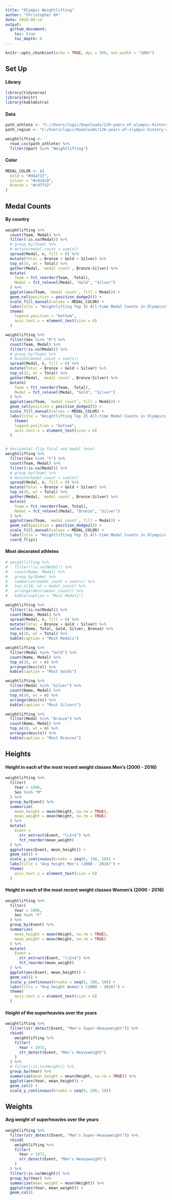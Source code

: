 ---
title: "Olympic Weightlifting"
author: "Christopher Oh"
date: 2018-09-14
output:
  github_document:
    toc: true
    toc_depth: 6
---

```{r setup, include=FALSE}
knitr::opts_chunk$set(echo = TRUE, dpi = 300, out.width = "100%")
```

## Set Up

#### Library

```{r}
library(tidyverse)
library(knitr)
library(kableExtra)
```


#### Data

```{r, include=FALSE}
path_athlete <- "C://Users/logic/Downloads/120-years-of-olympic-history-athletes-and-results/athlete_events.csv"
path_region <- "C:/Users/logic/Downloads/120-years-of-olympic-history-athletes-and-results/noc_regions.csv"
```

```{r}
weightlifting <- 
  read_csv(path_athlete) %>% 
  filter(Sport %in% "Weightlifting") 
```

#### Color

```{r}
MEDAL_COLOR <- c(
  Gold = "#d4af37",
  Silver = "#c0c0c0",
  Bronze = "#cd7f32"
)
```

## Medal Counts

#### By country

```{r}
weightlifting %>%
  count(Team, Medal) %>% 
  filter(!is.na(Medal)) %>%
  # group_by(Team) %>% 
  # mutate(medal_count = sum(n))
  spread(Medal, n, fill = 0) %>% 
  mutate(Total = Bronze + Gold + Silver) %>%
  top_n(15, wt = Total) %>% 
  gather(Medal, `medal count`, Bronze:Silver) %>% 
  mutate(
    Team = fct_reorder(Team, -Total),
    Medal = fct_relevel(Medal, "Gold", "Silver")
  ) %>% 
  ggplot(aes(Team, `medal count`, fill = Medal)) +
  geom_col(position = position_dodge2()) +
  scale_fill_manual(values = MEDAL_COLOR) +
  labs(title = "Weightlifting Top 15 All-time Medal Counts in Olympics") +
  theme(
    legend.position = "bottom",
    axis.text.x = element_text(size = 6)
  )

weightlifting %>%
  filter(Sex %in% "M") %>%
  count(Team, Medal) %>% 
  filter(!is.na(Medal)) %>%
  # group_by(Team) %>% 
  # mutate(medal_count = sum(n))
  spread(Medal, n, fill = 0) %>% 
  mutate(Total = Bronze + Gold + Silver) %>%
  top_n(15, wt = Total) %>% 
  gather(Medal, `medal count`, Bronze:Silver) %>% 
  mutate(
    Team = fct_reorder(Team, -Total),
    Medal = fct_relevel(Medal, "Gold", "Silver")
  ) %>% 
  ggplot(aes(Team, `medal count`, fill = Medal)) +
  geom_col(position = position_dodge2()) +
  scale_fill_manual(values = MEDAL_COLOR) +
  labs(title = "Weightlifting Top 15 All-time Medal Counts in Olympics Men's") +
    theme(
    legend.position = "bottom",
    axis.text.x = element_text(size = 6)
  )


# horizontal flip Total and medal level
weightlifting %>% 
  filter(Sex %in% "F") %>%
  count(Team, Medal) %>% 
  filter(!is.na(Medal)) %>%
  # group_by(Team) %>% 
  # mutate(medal_count = sum(n))
  spread(Medal, n, fill = 0) %>% 
  mutate(Total = Bronze + Gold + Silver) %>%
  top_n(15, wt = Total) %>% 
  gather(Medal, `medal count`, Bronze:Silver) %>% 
  mutate(
    Team = fct_reorder(Team, Total),
    Medal = fct_relevel(Medal, "Bronze", "Silver")
  ) %>% 
  ggplot(aes(Team, `medal count`, fill = Medal)) +
  geom_col(position = position_dodge2()) +
  scale_fill_manual(values = MEDAL_COLOR) +
  labs(title = "Weightlifting Top 15 All-time Medal Counts in Olympics Women's") +
  coord_flip()
```

#### Most decorated athletes

```{r}
# weightlifting %>% 
#   filter(!is.na(Medal)) %>% 
#   count(Name, Medal) %>% 
#   group_by(Name) %>% 
#   summarize(medal_count = sum(n)) %>% 
#   top_n(10, wt = medal_count) %>% 
#   arrange(desc(medal_count)) %>% 
#   kable(caption = "Most Medals")

weightlifting %>% 
  filter(!is.na(Medal)) %>%
  count(Name, Medal) %>% 
  spread(Medal, n, fill = 0) %>% 
  mutate(Total = Bronze + Gold + Silver) %>% 
  select(Name, Total, Gold, Silver, Bronze) %>% 
  top_n(10, wt = Total) %>% 
  kable(caption = "Most Medals")

weightlifting %>% 
  filter(Medal %in% "Gold") %>% 
  count(Name, Medal) %>% 
  top_n(10, wt = n) %>% 
  arrange(desc(n)) %>% 
  kable(caption = "Most Golds")

weightlifting %>% 
  filter(Medal %in% "Silver") %>% 
  count(Name, Medal) %>% 
  top_n(10, wt = n) %>% 
  arrange(desc(n)) %>% 
  kable(caption = "Most Silvers")

weightlifting %>% 
  filter(Medal %in% "Bronze") %>% 
  count(Name, Medal) %>% 
  top_n(10, wt = n) %>% 
  arrange(desc(n)) %>% 
  kable(caption = "Most Bronzes")
```

## Heights

#### Height in each of the most recent weight classes Men's (2000 - 2016)

```{r}
weightlifting %>% 
  filter(
    Year > 1996,
    Sex %in% "M"
  ) %>% 
  group_by(Event) %>% 
  summarize(
    mean_height = mean(Height, na.rm = TRUE),
    mean_weight = mean(Weight, na.rm = TRUE)
  ) %>% 
  mutate(
    Event =
      str_extract(Event, "\\S+$") %>% 
      fct_reorder(mean_weight)
  ) %>% 
  ggplot(aes(Event, mean_height)) +
  geom_col() +
  scale_y_continuous(breaks = seq(0, 190, 10)) +
  labs(title = "Avg height Men's (2000 - 2016)") +
  theme(
    axis.text.x = element_text(size = 6)
  )
```

#### Height in each of the most recent weight classes Women's (2000 - 2016)

```{r}
weightlifting %>% 
  filter(
    Year > 1996,
    Sex %in% "F"
  ) %>% 
  group_by(Event) %>% 
  summarize(
    mean_height = mean(Height, na.rm = TRUE),
    mean_weight = mean(Weight, na.rm = TRUE)
  ) %>% 
  mutate(
    Event =
      str_extract(Event, "\\S+$") %>% 
      fct_reorder(mean_weight)
  ) %>% 
  ggplot(aes(Event, mean_height)) +
  geom_col() +
  scale_y_continuous(breaks = seq(0, 190, 10)) +
  labs(title = "Avg height Women's (2000 - 2016)") +
  theme(
    axis.text.x = element_text(size = 6)
  )
```

#### Height of the superheavies over the years

```{r}
weightlifting %>% 
  filter(str_detect(Event, "Men's Super-Heavyweight")) %>% 
  rbind(
    weightlifting %>% 
    filter(
      Year < 1972,
      str_detect(Event, "Men's Heavyweight")
    )
  ) %>% 
  # filter(!is.na(Height)) %>% 
  group_by(Year) %>% 
  summarize(mean_height = mean(Height, na.rm = TRUE)) %>% 
  ggplot(aes(Year, mean_height)) +
  geom_col() + 
  scale_y_continuous(breaks = seq(0, 200, 20))
```


## Weights

#### Avg weight of superheavies over the years

```{r}
weightlifting %>% 
  filter(str_detect(Event, "Men's Super-Heavyweight")) %>% 
  rbind(
    weightlifting %>% 
    filter(
      Year < 1972,
      str_detect(Event, "Men's Heavyweight")
    )
  ) %>% 
  filter(!is.na(Weight)) %>% 
  group_by(Year) %>% 
  summarize(mean_weight = mean(Weight)) %>% 
  ggplot(aes(Year, mean_weight)) +
  geom_col()
```